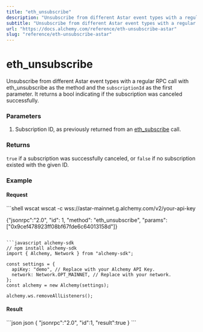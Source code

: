 ```yaml
---
title: "eth_unsubscribe"
description: "Unsubscribe from different Astar event types with a regular RPC call with eth_unsubscribe as the method and the subscriptionId as the first parameter. It returns a bool indicating if the subscription was canceled successfully."
subtitle: "Unsubscribe from different Astar event types with a regular RPC call with eth_unsubscribe as the method and the subscriptionId as the first parameter. It returns a bool indicating if the subscription was canceled successfully."
url: "https://docs.alchemy.com/reference/eth-unsubscribe-astar"
slug: "reference/eth-unsubscribe-astar"
---
```


# eth\_unsubscribe

Unsubscribe from different Astar event types with a regular RPC call with eth\_unsubscribe as the method and the `subscriptionId` as the first parameter. It returns a bool indicating if the subscription was canceled successfully.

### Parameters

1. Subscription ID, as previously returned from an [eth\_subscribe](/reference/eth-subscribe-astar) call.

### Returns

`true` if a subscription was successfully canceled, or `false` if no subscription existed with the given ID.

### Example

#### Request

<CodeGroup>
  ```shell wscat
  wscat -c wss://astar-mainnet.g.alchemy.com/v2/your-api-key

  {"jsonrpc":"2.0", "id": 1, "method": "eth_unsubscribe", "params": ["0x9cef478923ff08bf67fde6c64013158d"]}
  ```

  ```javascript alchemy-sdk
  // npm install alchemy-sdk
  import { Alchemy, Network } from "alchemy-sdk";

  const settings = {
    apiKey: "demo", // Replace with your Alchemy API Key.
    network: Network.OPT_MAINNET, // Replace with your network.
  };
  const alchemy = new Alchemy(settings);

  alchemy.ws.removeAllListeners();
  ```
</CodeGroup>

#### Result

<CodeGroup>
  ```json json
  {
      "jsonrpc":"2.0",
      "id":1,
      "result":true
  }
  ```
</CodeGroup>
